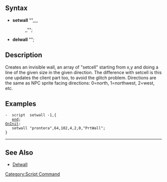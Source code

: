 ==Syntax==
*'''setwall''' "<map name>",<x>,<y>,<size>,<dir>,<shootable>,"<wallname>";
*'''delwall''' "<wallname>";

==Description==
Creates an invisible wall, an array of "setcell" starting from x,y and doing a
line of the given size in the given direction. The difference with setcell is
this one updates the client part too, to avoid the glitch problem. Directions are the 
same as NPC sprite facing directions: 0=north, 1=northwest, 2=west, etc.

==Examples==
 -	script	setwall	-1,{
 	[[end]];
 [[OnInit]]:
 	setwall "prontera",64,102,4,2,0,"PrtWall";
 }
----

==See Also==
* [[Delwall]]

[[Category:Script Command]]